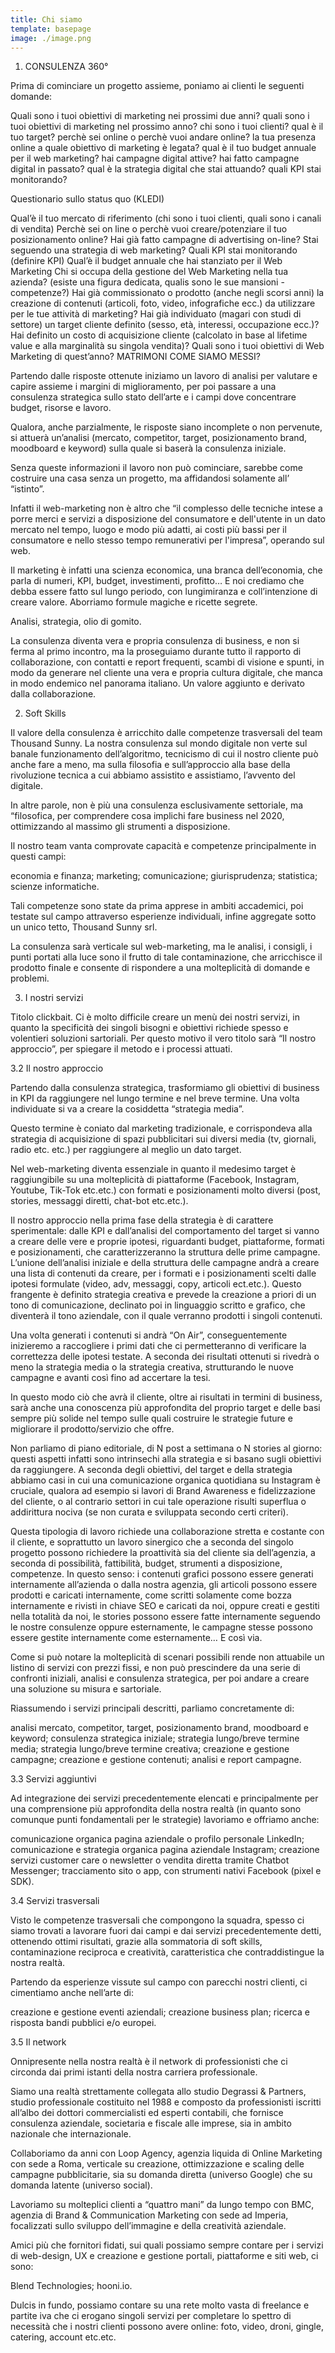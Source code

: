 ```yaml
---
title: Chi siamo
template: basepage
image: ./image.png
---
```


1. CONSULENZA 360°

Prima di cominciare un progetto assieme, poniamo ai clienti le seguenti domande:

Quali sono i tuoi obiettivi di marketing nei prossimi due anni?
quali sono i tuoi obiettivi di marketing nel prossimo anno?
chi sono i tuoi clienti?
qual è il tuo target?
perchè sei online o perchè vuoi andare online?
la tua presenza online a quale obiettivo di marketing è legata?
qual è il tuo budget annuale per il web marketing?
hai campagne digital attive? hai fatto campagne digital in passato?
qual è la strategia digital che stai attuando? quali KPI stai monitorando?


Questionario sullo status quo (KLEDI)

Qual’è il tuo mercato di riferimento (chi sono i tuoi clienti, quali sono i canali di vendita)
Perchè sei on line o perchè vuoi creare/potenziare il tuo posizionamento online?
Hai già fatto campagne di advertising on-line?
Stai seguendo una strategia di web marketing? Quali KPI stai monitorando (definire KPI)
Qual’è il budget annuale che hai stanziato per il Web Marketing
Chi si occupa della gestione del Web Marketing nella tua azienda? (esiste una figura dedicata, qualis sono le sue mansioni - competenze?)
Hai già commissionato o prodotto (anche negli scorsi anni) la creazione di contenuti (articoli, foto, video, infografiche ecc.) da utilizzare per le tue attività di marketing?
Hai già individuato (magari con studi di settore) un target cliente definito (sesso, età, interessi, occupazione ecc.)?
Hai definito un costo di acquisizione cliente (calcolato in base al lifetime value e alla marginalità su singola vendita)?
Quali sono i tuoi obiettivi di Web Marketing di quest’anno?
MATRIMONI COME SIAMO MESSI?





Partendo dalle risposte ottenute iniziamo un lavoro di analisi per valutare e capire assieme i margini di miglioramento, per poi passare a una consulenza strategica sullo stato dell’arte e i campi dove concentrare budget, risorse e lavoro. 

Qualora, anche parzialmente, le risposte siano incomplete o non pervenute, si attuerà un’analisi (mercato, competitor, target, posizionamento brand, moodboard e keyword) sulla quale si baserà la consulenza iniziale. 

Senza queste informazioni il lavoro non può cominciare, sarebbe come costruire una casa senza un progetto, ma affidandosi solamente all’ “istinto”. 

Infatti il web-marketing non è altro che “il complesso delle tecniche intese a porre merci e servizi a disposizione del consumatore e dell'utente in un dato mercato nel tempo, luogo e modo più adatti, ai costi più bassi per il consumatore e nello stesso tempo remunerativi per l'impresa”, operando sul web. 

Il marketing è infatti una scienza economica, una branca dell’economia, che parla di numeri, KPI, budget, investimenti, profitto… E noi crediamo che debba essere fatto sul lungo periodo, con lungimiranza e coll’intenzione di creare valore. Aborriamo formule magiche e ricette segrete. 

Analisi, strategia, olio di gomito. 

La consulenza diventa vera e propria consulenza di business, e non si ferma al primo incontro, ma la proseguiamo durante tutto il rapporto di collaborazione, con contatti e report frequenti, scambi di visione e spunti, in modo da generare nel cliente una vera e propria cultura digitale, che manca in modo endemico nel panorama italiano. Un valore aggiunto e derivato dalla collaborazione. 

2. Soft Skills

Il valore della consulenza è arricchito dalle competenze trasversali del team Thousand Sunny. La nostra consulenza sul mondo digitale non verte sul banale funzionamento dell’algoritmo, tecnicismo di cui il nostro cliente può anche fare a meno, ma sulla filosofia e sull’approccio alla base della rivoluzione tecnica a cui abbiamo assistito e assistiamo, l’avvento del digitale. 

In altre parole, non è più una consulenza esclusivamente settoriale, ma “filosofica, per comprendere cosa implichi fare business nel 2020, ottimizzando al massimo gli strumenti a disposizione. 

Il nostro team vanta comprovate capacità e competenze principalmente in questi campi:

economia e finanza;
marketing;
comunicazione;
giurisprudenza;
statistica;
scienze informatiche.

Tali competenze sono state da prima apprese in ambiti accademici, poi testate sul campo attraverso esperienze individuali, infine aggregate sotto un unico tetto, Thousand Sunny srl. 

La consulenza sarà verticale sul web-marketing, ma le analisi, i consigli, i punti portati alla luce sono il frutto di tale contaminazione, che arricchisce il prodotto finale e consente di rispondere a una molteplicità di domande e problemi. 

3. I nostri servizi

Titolo clickbait. Ci è molto difficile creare un menù dei nostri servizi, in quanto la specificità dei singoli bisogni e obiettivi richiede spesso e volentieri soluzioni sartoriali. Per questo motivo il vero titolo sarà “Il nostro approccio”, per spiegare il metodo e i processi attuati.

3.2 Il nostro approccio

Partendo dalla consulenza strategica, trasformiamo gli obiettivi di business in KPI da raggiungere nel lungo termine e nel breve termine. Una volta individuate si va a creare la cosiddetta “strategia media”.

Questo termine è coniato dal marketing tradizionale, e corrispondeva alla strategia di acquisizione di spazi pubblicitari sui diversi media (tv, giornali, radio etc. etc.) per raggiungere al meglio un dato target.

Nel web-marketing diventa essenziale in quanto il medesimo target è raggiungibile su una molteplicità di piattaforme (Facebook, Instagram, Youtube, Tik-Tok etc.etc.) con formati e posizionamenti molto diversi (post, stories, messaggi diretti, chat-bot etc.etc.). 

Il nostro approccio nella prima fase della strategia è di carattere sperimentale: dalle KPI  e dall’analisi del comportamento del target si vanno a creare delle vere e proprie ipotesi, riguardanti budget, piattaforme, formati e posizionamenti, che caratterizzeranno la struttura delle prime campagne. 
L’unione dell’analisi iniziale e della struttura delle campagne andrà a creare una lista di contenuti da creare, per i formati e i posizionamenti scelti dalle ipotesi formulate (video, adv, messaggi, copy, articoli ect.etc.). Questo frangente è definito strategia creativa e prevede la creazione a priori di un tono di comunicazione, declinato poi in linguaggio scritto e grafico, che diventerà il tono aziendale, con il quale verranno prodotti i singoli contenuti. 

Una volta generati i contenuti si andrà “On Air”, conseguentemente inizieremo a raccogliere i primi dati che ci permetteranno di verificare la correttezza delle ipotesi testate. A seconda dei risultati ottenuti si rivedrà o meno la strategia media o la strategia creativa, strutturando le nuove campagne e avanti così fino ad accertare la tesi.

In questo modo ciò che avrà il cliente, oltre ai risultati in termini di business, sarà anche una conoscenza più approfondita del proprio target e delle basi sempre più solide nel tempo sulle quali costruire le strategie future e migliorare il prodotto/servizio che offre. 

Non parliamo di piano editoriale, di N post a settimana o N stories al giorno: questi aspetti infatti sono intrinsechi alla strategia e si basano sugli obiettivi da raggiungere. A seconda degli obiettivi, del target e della strategia abbiamo casi in cui una comunicazione organica quotidiana su Instagram è cruciale, qualora ad esempio si lavori di Brand Awareness e fidelizzazione del cliente, o al contrario settori in cui tale operazione risulti superflua o addirittura nociva (se non curata e sviluppata secondo certi criteri). 

Questa tipologia di lavoro richiede una collaborazione stretta e costante con il cliente, e soprattutto un lavoro sinergico che a seconda del singolo progetto possono richiedere la proattività sia del cliente sia dell’agenzia, a seconda di possibilità, fattibilità, budget, strumenti a disposizione, competenze. In questo senso: i contenuti grafici possono essere generati internamente all’azienda o dalla nostra agenzia, gli articoli possono essere prodotti e caricati internamente, come scritti solamente come bozza internamente e rivisti in chiave SEO e caricati da noi, oppure creati e gestiti nella totalità da noi, le stories possono essere fatte internamente seguendo le nostre consulenze oppure esternamente, le campagne stesse possono essere gestite internamente come esternamente… E così via. 

Come si può notare la molteplicità di scenari possibili rende non attuabile un listino di servizi con prezzi fissi, e non può prescindere da una serie di confronti iniziali, analisi e consulenza strategica, per poi andare a creare una soluzione su misura e sartoriale. 

Riassumendo i servizi principali descritti, parliamo concretamente di:

analisi mercato, competitor, target, posizionamento brand, moodboard e keyword;
consulenza strategica iniziale;
strategia lungo/breve termine media;
strategia lungo/breve termine creativa;
creazione e gestione campagne;
creazione e gestione contenuti;
analisi e report campagne.

3.3 Servizi aggiuntivi

Ad integrazione dei servizi precedentemente elencati e principalmente per una comprensione più approfondita della nostra realtà (in quanto sono comunque punti fondamentali per le strategie) lavoriamo e offriamo anche:

comunicazione organica pagina aziendale o profilo personale LinkedIn;
comunicazione e strategia organica pagina aziendale Instagram;
creazione servizi customer care o newsletter o vendita diretta tramite Chatbot Messenger;
tracciamento sito o app, con strumenti nativi Facebook (pixel e SDK).

3.4 Servizi trasversali

Visto le competenze trasversali che compongono la squadra, spesso ci siamo trovati a lavorare fuori dai campi e dai servizi precedentemente detti, ottenendo ottimi risultati, grazie alla sommatoria di soft skills, contaminazione reciproca e creatività, caratteristica che contraddistingue la nostra realtà. 

Partendo da esperienze vissute sul campo con parecchi nostri clienti, ci cimentiamo anche nell’arte di:

creazione e gestione eventi aziendali;
creazione business plan;
ricerca e risposta bandi pubblici e/o europei.

3.5 Il network

Onnipresente nella nostra realtà è il network di professionisti che ci circonda dai primi istanti della nostra carriera professionale. 

Siamo una realtà strettamente collegata allo studio Degrassi & Partners, studio professionale costituito nel 1988 e composto da professionisti iscritti all’albo dei dottori commercialisti ed esperti contabili, che fornisce consulenza  aziendale, societaria e fiscale alle imprese, sia in ambito nazionale che internazionale. 

Collaboriamo da anni con Loop Agency, agenzia liquida di Online Marketing con sede a Roma, verticale su creazione, ottimizzazione e scaling delle campagne pubblicitarie, sia su domanda diretta (universo Google) che su domanda latente (universo social). 

Lavoriamo su molteplici clienti a “quattro mani” da lungo tempo con BMC, agenzia di Brand & Communication Marketing con sede ad Imperia, focalizzati sullo sviluppo dell’immagine e della creatività aziendale. 

Amici più che fornitori fidati, sui quali possiamo sempre contare per i servizi di web-design, UX e creazione e gestione portali, piattaforme e siti web, ci sono: 

Blend Technologies;
hooni.io.

Dulcis in fundo, possiamo contare su una rete molto vasta di freelance e partite iva che ci erogano singoli servizi per completare lo spettro di necessità che i nostri clienti possono avere online: foto, video, droni, gingle, catering, account etc.etc. 

